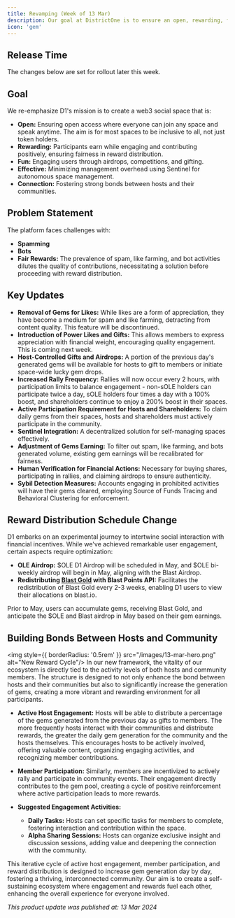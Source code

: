 ```yaml
---
title: Revamping (Week of 13 Mar)
description: Our goal at DistrictOne is to ensure an open, rewarding, fun, and effective environment. We tackle spam and bots head-on, paving the way for genuine community interactions.
icon: 'gem'
---
```


## Release Time
The changes below are set for rollout later this week.

## Goal
We re-emphasize D1's mission is to create a web3 social space that is:
- **Open:** Ensuring open access where everyone can join any space and speak anytime. The aim is for most spaces to be inclusive to all, not just token holders.
- **Rewarding:** Participants earn while engaging and contributing positively, ensuring fairness in reward distribution.
- **Fun:** Engaging users through airdrops, competitions, and gifting.
- **Effective:** Minimizing management overhead using Sentinel for autonomous space management.
- **Connection:** Fostering strong bonds between hosts and their communities.

## Problem Statement
The platform faces challenges with:
- **Spamming**
- **Bots**
- **Fair Rewards:** The prevalence of spam, like farming, and bot activities dilutes the quality of contributions, necessitating a solution before proceeding with reward distribution.

## Key Updates
- **Removal of Gems for Likes:** While likes are a form of appreciation, they have become a medium for spam and like farming, detracting from content quality. This feature will be discontinued.
- **Introduction of Power Likes and Gifts:** This allows members to express appreciation with financial weight, encouraging quality engagement. This is coming next week.
- **Host-Controlled Gifts and Airdrops:** A portion of the previous day's generated gems will be available for hosts to gift to members or initiate space-wide lucky gem drops.
- **Increased Rally Frequency:** Rallies will now occur every 2 hours, with participation limits to balance engagement - non-sOLE holders can participate twice a day, sOLE holders four times a day with a 100% boost, and shareholders continue to enjoy a 200% boost in their spaces.
- **Active Participation Requirement for Hosts and Shareholders:** To claim daily gems from their spaces, hosts and shareholders must actively participate in the community.
- **Sentinel Integration:** A decentralized solution for self-managing spaces effectively.
- **Adjustment of Gems Earning:** To filter out spam, like farming, and bots generated volume, existing gem earnings will be recalibrated for fairness.
- **Human Verification for Financial Actions:** Necessary for buying shares, participating in rallies, and claiming airdrops to ensure authenticity.
- **Sybil Detection Measures:** Accounts engaging in prohibited activities will have their gems cleared, employing Source of Funds Tracing and Behavioral Clustering for enforcement.

## Reward Distribution Schedule Change
D1 embarks on an experimental journey to intertwine social interaction with financial incentives. While we've achieved remarkable user engagement, certain aspects require optimization:
- **OLE Airdrop:** $OLE D1 Airdrop will be scheduled in May, and $OLE bi-weekly airdrop will begin in May, aligning with the Blast Airdrop.
- **Redistributing [Blast Gold](https://docs.blast.io/airdrop/developers#blast-gold) with Blast Points API:** Facilitates the redistribution of Blast Gold every 2-3 weeks, enabling D1 users to view their allocations on blast.io.

Prior to May, users can accumulate gems, receiving Blast Gold, and anticipate the $OLE and Blast airdrop in May based on their gem earnings.

## Building Bonds Between Hosts and Community
<img style={{ borderRadius: '0.5rem' }} src="/images/13-mar-hero.png" alt="New Reward Cycle"/>
In our new framework, the vitality of our ecosystem is directly tied to the activity levels of both hosts and community members. The structure is designed to not only enhance the bond between hosts and their communities but also to significantly increase the generation of gems, creating a more vibrant and rewarding environment for all participants.

- **Active Host Engagement:** Hosts will be able to distribute a percentage of the gems generated from the previous day as gifts to members. The more frequently hosts interact with their communities and distribute rewards, the greater the daily gem generation for the community and the hosts themselves. This encourages hosts to be actively involved, offering valuable content, organizing engaging activities, and recognizing member contributions.
- **Member Participation:** Similarly, members are incentivized to actively rally and participate in community events. Their engagement directly contributes to the gem pool, creating a cycle of positive reinforcement where active participation leads to more rewards.

- **Suggested Engagement Activities:**
  - **Daily Tasks:** Hosts can set specific tasks for members to complete, fostering interaction and contribution within the space.
  - **Alpha Sharing Sessions:** Hosts can organize exclusive insight and discussion sessions, adding value and deepening the connection with the community.

This iterative cycle of active host engagement, member participation, and reward distribution is designed to increase gem generation day by day, fostering a thriving, interconnected community. Our aim is to create a self-sustaining ecosystem where engagement and rewards fuel each other, enhancing the overall experience for everyone involved.


*This product update was published at: 13 Mar 2024*